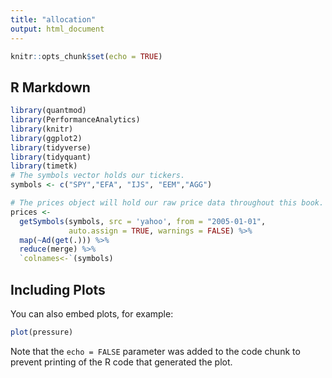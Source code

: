 ```yaml
---
title: "allocation"
output: html_document
---
```


```r
knitr::opts_chunk$set(echo = TRUE)
```

## R Markdown
```r
library(quantmod)
library(PerformanceAnalytics)
library(knitr)
library(ggplot2)
library(tidyverse)
library(tidyquant)
library(timetk)
# The symbols vector holds our tickers. 
symbols <- c("SPY","EFA", "IJS", "EEM","AGG")

# The prices object will hold our raw price data throughout this book.
prices <- 
  getSymbols(symbols, src = 'yahoo', from = "2005-01-01", 
             auto.assign = TRUE, warnings = FALSE) %>% 
  map(~Ad(get(.))) %>% 
  reduce(merge) %>%
  `colnames<-`(symbols)
```

## Including Plots

You can also embed plots, for example:

```r
plot(pressure)
```

Note that the `echo = FALSE` parameter was added to the code chunk to prevent printing of the R code that generated the plot.
